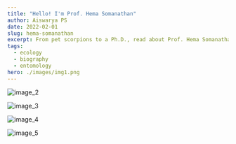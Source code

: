 ```yaml
---
title: "Hello! I'm Prof. Hema Somanathan"
author: Aiswarya PS
date: 2022-02-01
slug: hema-somanathan
excerpt: From pet scorpions to a Ph.D., read about Prof. Hema Somanathan's story in this illustrated comic, where she recounts her life experiences, both inside and outside the lab.
tags:
  - ecology
  - biography
  - entomology
hero: ./images/img1.png
---
```



![image_2](./images/img2.png)

![image_3](./images/img3.png)

![image_4](./images/img4.png)

![image_5](./images/img5.png)
